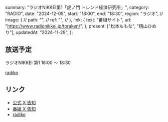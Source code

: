   summary: "ラジオNIKKEI第1「虎ノ門 トレンド経済研究所」",
  category: "RADIO",
  date: "2024-12-05",
  start: "18:00",
  end: "18:30",
  region: "ラジオ",
  // image: {
  //   path: "",
  //   ref: "",
  // },
  link: {
    text: "番組サイト",
    url: "https://www.radionikkei.jp/toraken/",
  },
  present: ["松本ももな", "籾山ひめり"],
  updatedAt: "2024-11-29",
};

## 放送予定

ラジオNIKKEI 第1 18:00 〜 18:30

[radiko](https://radiko.jp/#RN1)

## リンク

- [公式 X 告知](https://x.com/takanenofficial/status/1862445888096149602)
- [番組 X 告知](https://x.com/radioinews/status/1862330650562294041)
- [radiko](https://radiko.jp/#RN1)
